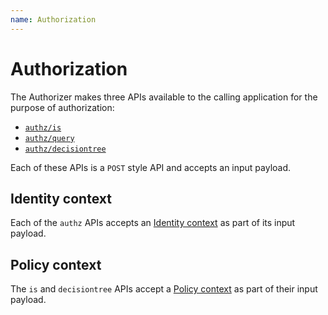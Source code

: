 ```yaml
---
name: Authorization
---
```


# Authorization

The Authorizer makes three APIs available to the calling application for the purpose of 
authorization:
* [`authz/is`](/authorizer/is)
* [`authz/query`](/authorizer/query)
* [`authz/decisiontree`](/authorizer/decisiontree)

Each of these APIs is a `POST` style API and accepts an input payload.

## Identity context

Each of the `authz` APIs accepts an [Identity context](/authorizer/identity-context) as part of 
its input payload.

## Policy context

The `is` and `decisiontree` APIs accept a [Policy context](/authorizer/policy-context) as part of 
their input payload.

